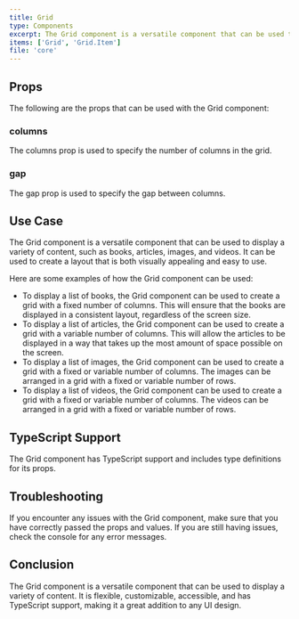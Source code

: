 ```yaml
---
title: Grid
type: Components
excerpt: The Grid component is a versatile component that can be used to display a variety of content, such as books, articles, images, and videos. The Grid component can be customized to fit your specific needs, such as the number of columns, the layout of the grid, and the styling of the grid.
items: ['Grid', 'Grid.Item']
file: 'core'
---
```


## Props

The following are the props that can be used with the Grid component:

### columns

The columns prop is used to specify the number of columns in the grid.

### gap

The gap prop is used to specify the gap between columns.

## Use Case

The Grid component is a versatile component that can be used to display a variety of content, such as books, articles, images, and videos. It can be used to create a layout that is both visually appealing and easy to use.

Here are some examples of how the Grid component can be used:

- To display a list of books, the Grid component can be used to create a grid with a fixed number of columns. This will ensure that the books are displayed in a consistent layout, regardless of the screen size.
- To display a list of articles, the Grid component can be used to create a grid with a variable number of columns. This will allow the articles to be displayed in a way that takes up the most amount of space possible on the screen.
- To display a list of images, the Grid component can be used to create a grid with a fixed or variable number of columns. The images can be arranged in a grid with a fixed or variable number of rows.
- To display a list of videos, the Grid component can be used to create a grid with a fixed or variable number of columns. The videos can be arranged in a grid with a fixed or variable number of rows.

## TypeScript Support

The Grid component has TypeScript support and includes type definitions for its props.

## Troubleshooting

If you encounter any issues with the Grid component, make sure that you have correctly passed the props and values. If you are still having issues, check the console for any error messages.

## Conclusion

The Grid component is a versatile component that can be used to display a variety of content. It is flexible, customizable, accessible, and has TypeScript support, making it a great addition to any UI design.
